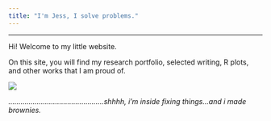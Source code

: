 ```yaml
---
title: "I'm Jess, I solve problems."
---
```


------------------------------------------------------------------------

Hi! Welcome to my little website.

On this site, you will find my research portfolio, selected writing, R plots, and other works that I am proud of.

![](images/pixelhousegif1.gif){fig-align="center"}

<div class="text-right">

*...............................................shhhh, i'm inside fixing things...and i made brownies.*

</div>

